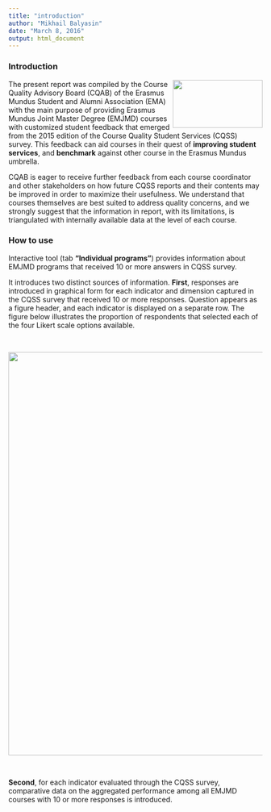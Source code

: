 ```yaml
---
title: "introduction"
author: "Mikhail Balyasin"
date: "March 8, 2016"
output: html_document
---
```


### Introduction

<img src="data/EMA_small.png" width="178px" height="95px" align="right" /> The present report was compiled by the Course Quality Advisory Board (CQAB) of the Erasmus Mundus Student and Alumni Association (EMA) with the main purpose of providing Erasmus Mundus Joint Master Degree (EMJMD) courses with customized student feedback that emerged from the 2015 edition of the Course Quality Student Services (CQSS) survey. This feedback can aid courses in their quest of **improving student services**, and **benchmark** against other course in the Erasmus Mundus umbrella. 

CQAB is eager to receive further feedback from each course coordinator and other stakeholders on how future CQSS reports and their contents may be improved in order to maximize their usefulness. We understand that courses themselves are best suited to address quality concerns, and we strongly suggest that the information in report, with its limitations, is triangulated with internally available data at the level of each course. 

### How to use

Interactive tool (tab **"Individual programs"**) provides information about EMJMD programs that received 10 or more answers in CQSS survey.

It introduces two distinct sources of information. **First**, responses are introduced in graphical form for each indicator and dimension captured in the CQSS survey that received 10 or more responses. Question appears as a figure header, and each indicator is displayed on a separate row. The figure below illustrates the proportion of respondents that selected each of the four Likert scale options available.

<br>
<div style="text-align:center" markdown="1">
<img src="data/example.png" width="800px" align="center" /> 
</div>
<br>

**Second**, for each indicator evaluated through the CQSS survey, comparative data on the aggregated performance among all EMJMD courses with 10 or more responses is introduced. 
